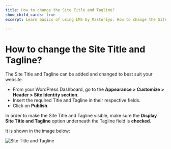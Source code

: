 ---
title: How to change the Site Title and Tagline?
show_child_cards: true
excerpt: Learn basics of using LMS by Masteriyo. How to change the Site Title and Tagline.

---

# How to change the Site Title and Tagline?

The Site Title and Tagline can be added and changed to best suit your website.

- From your WordPress Dashboard, go to the **Appearance > Customize > Header > Site Identity section**.
- Insert the required Title and Tagline in their respective fields.
- Click on **Publish**.

In order to make the Site Title and Tagline visible, make sure the **Display Site Title and Tagline** option underneath the Tagline field is **checked**.

It is shown in the image below:

![Site Title and Tagline](https://user-images.githubusercontent.com/109593521/183407829-d4062739-22df-4019-bbaf-7ab5f51ff02c.png)


